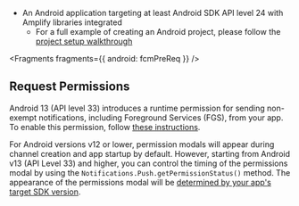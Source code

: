 - An Android application targeting at least Android SDK API level 24 with Amplify libraries integrated
  - For a full example of creating an Android project, please follow the [project setup walkthrough](/gen1/[platform]/start/project-setup/create-application/)


<Fragments fragments={{ android: fcmPreReq }} />

## Request Permissions

Android 13 (API level 33) introduces a runtime permission for sending non-exempt notifications, including Foreground Services (FGS), from your app. To enable this permission, follow [these instructions](https://developer.android.com/training/permissions/requesting).

For Android versions v12 or lower, permission modals will appear during channel creation and app startup by default. However, starting from Android v13 (API Level 33) and higher, you can control the timing of the permissions modal by using the `Notifications.Push.getPermissionStatus()` method. The appearance of the permissions modal will be [determined by your app's target SDK version](https://developer.android.com/develop/ui/views/notifications/notification-permission#new-apps).

